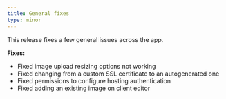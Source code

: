 ```yaml
---
title: General fixes
type: minor
---
```

This release fixes a few general issues across the app.

**Fixes:**

* Fixed image upload resizing options not working
* Fixed changing from a custom SSL certificate to an autogenerated one
* Fixed permissions to configure hosting authentication
* Fixed adding an existing image on client editor
